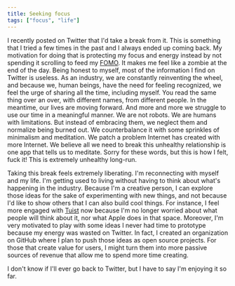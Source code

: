 ```yaml
---
title: Seeking focus
tags: ["focus", "life"]
---
```


I recently posted on Twitter that I'd take a break from it.
This is something that I tried a few times in the past and I always ended up coming back.
My motivation for doing that is protecting my focus and energy instead by not spending it scrolling to feed my [FOMO](https://en.wikipedia.org/wiki/Fear_of_missing_out).
It makes me feel like a zombie at the end of the day.
Being honest to myself,
most of the information I find on Twitter is useless.
As an industry,
we are constantly reinventing the wheel,
and because we, human beings, have the need for feeling recognized,
we feel the urge of sharing all the time,
including myself.
You read the same thing over an over,
with different names,
from different people.
In the meantime,
our lives are moving forward.
And more and more we struggle to use our time in a meaningful manner.
We are not robots.
We are humans with limitations.
But instead of embracing them,
we neglect them and normalize being burned out.
We counterbalance it with some sprinkles of minimalism and meditation.
We patch a problem Internet has created with more Internet.
We believe all we need to break this unhealthy relationship is one app that tells us to meditate.
Sorry for these words, but this is how I felt, fuck it!
This is extremely unhealthy long-run.

Taking this break feels extremely liberating.
I'm reconnecting with myself and my life.
I'm getting used to living without having to think about what's happening in the industry.
Because I'm a creative person,
I can explore those ideas for the sake of experimenting with new things,
and not because I'd like to show others that I can also build cool things.
For instance,
I feel more engaged with [Tuist](https://tuist.io) now because I'm no longer worried about what people will think about it,
nor what Apple does in that space.
Moreover, I'm very motivated to play with some ideas I never had time to prototype because my energy was wasted on Twitter.
In fact,
I created an organization on GitHub where I plan to push those ideas as open source projects.
For those that create value for users,
I might turn them into more passive sources of revenue that allow me to spend more time creating.

I don't know if I'll ever go back to Twitter, but I have to say I'm enjoying it so far.
